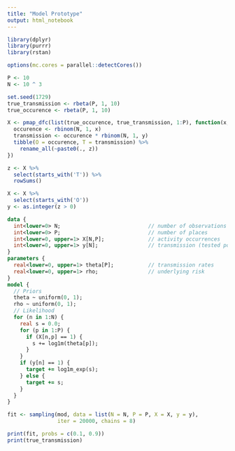 ```yaml
---
title: "Model Prototype"
output: html_notebook
---
```


```r
library(dplyr)
library(purrr)
library(rstan)
```

```r
options(mc.cores = parallel::detectCores())
```

```r
P <- 10
N <- 10 ^ 3
```

```r
set.seed(1729)
true_transmission <- rbeta(P, 1, 10)
true_occurence <- rbeta(P, 1, 10)
```

```r
X <- pmap_dfc(list(true_occurence, true_transmission, 1:P), function(x, y, z) {
  occurence <- rbinom(N, 1, x)
  transmission <- occurence * rbinom(N, 1, y)
  tibble(O = occurence, T = transmission) %>%
    rename_all(~paste0(., z))
})

z <- X %>%
  select(starts_with('T')) %>%
  rowSums()

X <- X %>%
  select(starts_with('O'))
y <- as.integer(z > 0)
```

```stan
data {
  int<lower=0> N;                            // number of observations
  int<lower=0> P;                            // number of places
  int<lower=0, upper=1> X[N,P];              // activity occurrences
  int<lower=0, upper=1> y[N];                // transmission (tested positive)
}
parameters {
  real<lower=0, upper=1> theta[P];           // transmission rates
  real<lower=0, upper=1> rho;                // underlying risk
}
model {
  // Priors
  theta ~ uniform(0, 1);
  rho ~ uniform(0, 1);
  // Likelihood
  for (n in 1:N) {
    real s = 0.0;
    for (p in 1:P) {
      if (X[n,p] == 1) {
        s += log1m(theta[p]);
      }
    }
    if (y[n] == 1) {
      target += log1m_exp(s);
    } else {
      target += s;
    }
  }
}
```

```r
fit <- sampling(mod, data = list(N = N, P = P, X = X, y = y),
                iter = 20000, chains = 8)
```

```r
print(fit, probs = c(0.1, 0.9))
print(true_transmission)
```
